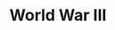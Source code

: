 ---
title: World War III
description: Game interface built with Coherent Gameface
technologies: ["react","redux","typescript","scss", "jest","webpack","jira"]
fullscreenImages: [["WorldWar3", "World War 3 splashscreen"], ["WorldWar3Menu", "World War 3 hub menu"], ["WorldWar3Weapon", "World War 3 weapon in hub menu"]]
floatingImages: [["WorldWar3", "World War 3 splashscreen"], ["WorldWar3Menu", "World War 3 hub menu"], ["WorldWar3Weapon", "World War 3 weapon in hub menu"]]
startYear: 2022
endYear: 2023
website: https://worldwar3.com/pl
github: https://worldwar3.com/pl
class: bleed-primary-950
draft: false
---